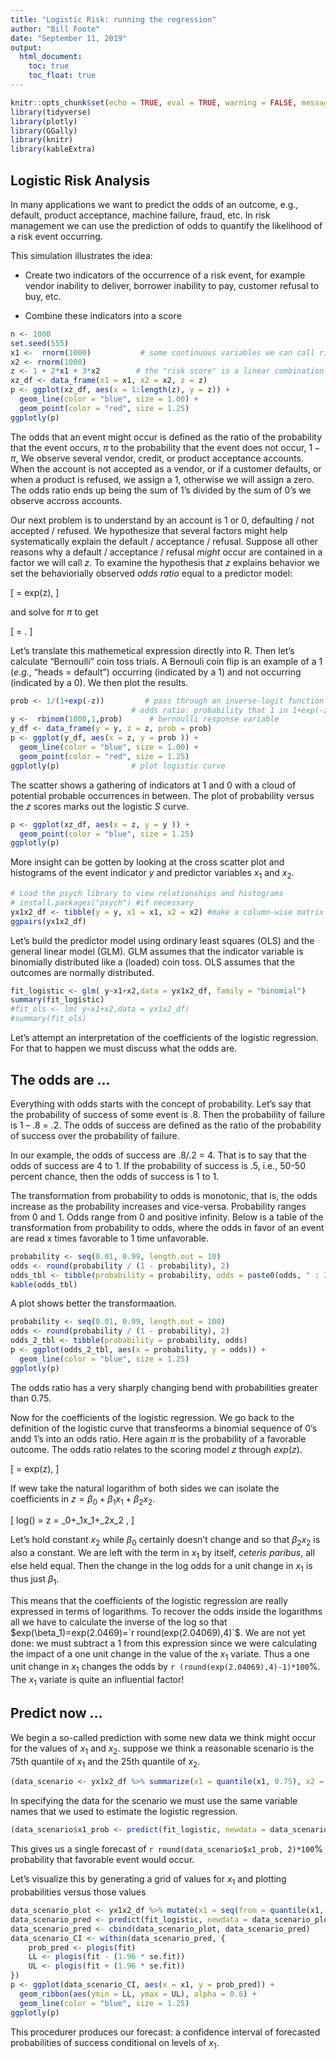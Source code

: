 ---
title: "Logistic Risk: running the regression"
author: "Bill Foote"
date: "September 11, 2019"
output: 
  html_document:
    toc: true
    toc_float: true
---

```{r setup, include=FALSE}
knitr::opts_chunk$set(echo = TRUE, eval = TRUE, warning = FALSE, message = FALSE)
library(tidyverse)
library(plotly)
library(GGally)
library(knitr)
library(kableExtra)
```

## Logistic Risk Analysis

In many applications we want to predict the odds of an outcome, e.g., default, product acceptance, machine failure, fraud, etc. In risk management we can use the prediction of odds to quantify the likelihood of a risk event occurring.

This simulation illustrates the idea:

* Create two indicators of the occurrence of a risk event, for example  vendor inability to deliver, borrower inability to pay, customer refusal to buy, etc.

* Combine these indicators into a score

```{r}
n <- 1000
set.seed(555)
x1 <-  rnorm(1000)           # some continuous variables we can call risk factors 
x2 <- rnorm(1000)
z <- 1 + 2*x1 + 3*x2        # the "risk score" is a linear combination with a bias
xz_df <- data_frame(x1 = x1, x2 = x2, z = z)
p <- ggplot(xz_df, aes(x = 1:length(z), y = z)) +
  geom_line(color = "blue", size = 1.00) +
  geom_point(color = "red", size = 1.25)
ggplotly(p)
```

The odds that an event might occur is defined as the ratio of the probability that the event occurs, $\pi$ to the probability that the event does not occur, $1 - \pi$, We observe several vendor, credit, or product acceptance accounts. When the account is not accepted as a vendor, or if a customer defaults, or when a product is refused, we assign a 1, otherwise we will assign a zero. The odds ratio ends up being the sum of 1's divided by the sum of 0's we observe accross accounts. 

Our next problem is to understand by an account is 1 or 0, defaulting / not accepted / refused. We hypothesize that several factors might help systematically explain the default / acceptance / refusal. Suppose all other reasons why a default / acceptance / refusal _might_ occur are contained in a factor we will call $z$. To examine the hypothesis that $z$ explains behavior we set the behaviorially observed _odds ratio_ equal to a predictor model:

\[
\frac{\pi}{1-\pi} = exp(z),
\]

and solve for $\pi$ to get

\[
\pi = \frac{1}{1+exp(-z)}.
\]

Let's translate this mathemetical expression directly into R. Then let's calculate "Bernoulli" coin toss trials. A Bernouli coin flip is an example of a 1 (_e.g._, "heads = default") occurring (indicated by a $1$) and not occurring (indicated by a $0$). We then plot the results.

```{r}
prob <- 1/(1+exp(-z))         # pass through an inverse-logit function
                           # odds ratio: probability that 1 in 1+exp(-z) event occurs
y <-  rbinom(1000,1,prob)      # bernoulli response variable
y_df <- data_frame(y = y, z = z, prob = prob)
p <- ggplot(y_df, aes(x = z, y = prob )) +
  geom_line(color = "blue", size = 1.00) +
  geom_point(color = "red", size = 1.25)
ggplotly(p)                # plot logistic curve
```

The scatter shows a gathering of indicators at $1$ and $0$ with a cloud of potential probable occurrences in between. The plot of probability versus the $z$ scores marks out the logistic $S$ curve.

```{r z-y-scatter}
p <- ggplot(xz_df, aes(x = z, y = y )) +
  geom_point(color = "blue", size = 1.25)
ggplotly(p)
```

More insight can be gotten by looking at the cross scatter plot and histograms of the event indicator $y$ and predictor variables $x_1$ and $x_2$.

```{r}
# Load the psych library to view relationships and histograms
# install.packages("psych") #if necessary
yx1x2_df <- tibble(y = y, x1 = x1, x2 = x2) #make a column-wise matrix
ggpairs(yx1x2_df)
```
Let's build the predictor model using ordinary least squares (OLS) and the general linear model (GLM). GLM assumes that the indicator variable is binomially distributed like a (loaded) coin toss. OLS assumes that the outcomes are normally distributed.

```{r}
fit_logistic <- glm( y~x1+x2,data = yx1x2_df, family = "binomial")
summary(fit_logistic)
#fit_ols <- lm( y~x1+x2,data = yx1x2_df)
#summary(fit_ols)
```

Let's attempt an interpretation of the coefficients of the logistic regression. For that to happen we must discuss what the odds are.

## The odds are ...

Everything with odds starts with the concept of probability.  Let’s say that the probability of success of some event is .8.  Then the probability of failure is 1 – .8 = .2.  The odds of success are defined as the ratio of the probability of success over the probability of failure.

In our example, the odds of success are .8/.2 = 4.  That is to say that the odds of success are 4 to 1.  If the probability of success is .5, i.e., 50-50 percent chance, then the odds of success is 1 to 1.

The transformation from probability to odds is monotonic, that is, the odds increase as the probability increases and vice-versa.  Probability ranges from 0 and 1.  Odds range from 0 and positive infinity.  Below is a table of the transformation from probability to odds, where the odds in favor of an event are read x times favorable to 1 time unfavorable.

```{r odds-example}
probability <- seq(0.01, 0.99, length.out = 10)
odds <- round(probability / (1 - probability), 2)
odds_tbl <- tibble(probability = probability, odds = paste0(odds, " : 1"))
kable(odds_tbl)
```

A plot shows better the transformaation.

```{r odds-plot}
probability <- seq(0.01, 0.99, length.out = 100)
odds <- round(probability / (1 - probability), 2)
odds_2_tbl <- tibble(probability = probability, odds)
p <- ggplot(odds_2_tbl, aes(x = probability, y = odds)) +
  geom_line(color = "blue", size = 1.25)
ggplotly(p)
```

The odds ratio has a very sharply changing bend with probabilities greater than 0.75.

Now for the coefficients of the logistic regression. We go back to the definition of the logistic curve that transfeorms a binomial sequence of 0's andd 1's into an odds ratio. Here again $\pi$ is the probability  of a favorable outcome. The odds ratio relates to the scoring model $z$ through $exp(z)$.

\[
\frac{\pi}{1-\pi} = exp(z),
\]

If wew take the natural logarithm of both sides we can isolate the coefficients in $z=\beta_0+\beta_1x_1+\beta_2x_2$.

\[
log\left(\frac{\pi}{1-\pi}\right) = z = \beta_0+\beta_1x_1+\beta_2x_2 ,
\]

Let's hold constant $x_2$ while $\beta_0$ certainly doesn't change and so that $\beta_2x_2$ is also a constant. We are left with the term in $x_1$ by itself, _ceteris paribus_, all else held equal. Then the change in the log odds for a unit change in $x_1$ is thus just $\beta_1$. 

This means that the coefficients of the logistic regression are really expressed in terms of logarithms. To recover the odds inside the logarithms all we have to calculate the inverse of the log so that $exp(\beta_1)=exp(2.0469)=`r round(exp(2.04069),4)`$. We are not yet done: we must subtract a 1 from this expression since we were calculating the impact of a one unit change in the value of the $x_1$ variate. Thus a one unit change in $x_1$ changes the odds by `r (round(exp(2.04069),4)-1)*100`\%. The $x_1$ variate is quite an influential factor!

## Predict now ...

We begin a so-called prediction with some new data we think might occur for the values of $x_1$ and $x_2$. suppose we think a reasonable scenario is the 75th quantile of $x_1$ and the 25th quantile of $x_2$.

```{r data-new}
(data_scenario <- yx1x2_df %>% summarize(x1 = quantile(x1, 0.75), x2 = quantile(x2, 0.25)))
```

In specifying the data for the scenario we must use the same variable names that we used to estimate the logistic regression.

```{r pred-x1}
(data_scenario$x1_prob <- predict(fit_logistic, newdata = data_scenario, type = "response"))
```

This gives us a single forecast of `r round(data_scenario$x1_prob, 2)*100`\% probability that favorable event would occur.

Let's visualize this by generating a grid of values for $x_1$ and plotting probabilities versus those values

```{r prediction-plot}
data_scenario_plot <- yx1x2_df %>% mutate(x1 = seq(from = quantile(x1, 0.50), to = max(x1), length.out = 1000), x2 = mean(x2))
data_scenario_pred <- predict(fit_logistic, newdata = data_scenario_plot , type = "link", se = TRUE)
data_scenario_pred <- cbind(data_scenario_plot, data_scenario_pred)
data_scenario_CI <- within(data_scenario_pred, {
    prob_pred <- plogis(fit)
    LL <- plogis(fit - (1.96 * se.fit))
    UL <- plogis(fit + (1.96 * se.fit))
})
p <- ggplot(data_scenario_CI, aes(x = x1, y = prob_pred)) +
  geom_ribbon(aes(ymin = LL, ymax = UL), alpha = 0.6) +
  geom_line(color = "blue", size = 1.25)
ggplotly(p)
```

This procedurer produces our forecast: a confidence interval of forecasted probabilities of success conditional on levels of $x_1$.

